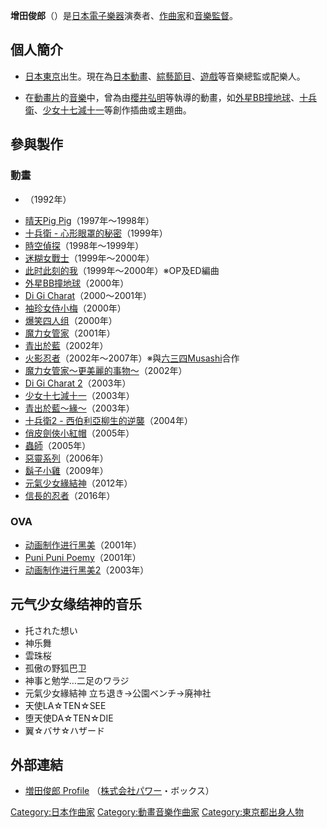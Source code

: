 {{noteTA|G1=Anime}}
{{Japanese|japanese=増田 俊郎|kana=ますだ としお|romaji=Masuda Toshio}}
'''增田俊郎'''（{{bd|1959年|10月28日|catIdx=Masuda Toshio}}）是[[日本|日本]][[合成器|電子樂器]]演奏者、[[作曲家|作曲家]]和[[音樂監督|音樂監督]]。

==個人簡介==
*[[日本|日本]][[東京|東京]]出生。現在為[[日本動畫|日本動畫]]、[[綜藝節目|綜藝節目]]、[[遊戲|遊戲]]等音樂總監或配樂人。

*在[[動畫片|動畫片]]的[[音樂|音樂]]中，曾為由[[櫻井弘明|櫻井弘明]]等執導的動畫，如[[外星BB撞地球|外星BB撞地球]]、[[十兵衛|十兵衛]]、[[少女十七減十一|少女十七減十一]]等創作插曲或主題曲。

==參與製作==
===動畫===
* {{link-ja|致命的愤怒：饿狼传说|バトルファイターズ 餓狼伝説}}（1992年）
* [[晴天Pig_Pig|晴天Pig Pig]]（1997年～1998年）
* [[十兵衛|十兵衛 - 心形眼罩的秘密]]（1999年）
* [[時空偵探|時空偵探]]（1998年～1999年）
* [[迷糊女戰士|迷糊女戰士]]（1999年～2000年）
* [[此时此刻的我|此时此刻的我]]（1999年～2000年）※OP及ED編曲
* [[外星BB撞地球|外星BB撞地球]]（2000年）
* [[Di_Gi_Charat|Di Gi Charat]]（2000～2001年）
* [[袖珍女侍小梅|袖珍女侍小梅]]（2000年）
* [[爆笑四人组|爆笑四人组]]（2000年）
* [[魔力女管家|魔力女管家]]（2001年）
* [[青出於藍_(動畫)|青出於藍]]（2002年）
* [[火影忍者|火影忍者]]（2002年～2007年）※與[[六三四Musashi|六三四Musashi]]合作
* [[魔力女管家|魔力女管家～更美麗的事物～]]（2002年）
* [[Di_Gi_Charat|Di Gi Charat 2]]（2003年）
* [[少女十七減十一|少女十七減十一]]（2003年）
* [[青出於藍_(動畫)|青出於藍～緣～]]（2003年）
* [[十兵衛|十兵衛2 - 西伯利亞柳生的逆襲]]（2004年）
* [[俏皮劍俠小紅帽|俏皮劍俠小紅帽]]（2005年）
* [[蟲師|蟲師]]（2005年）
* [[惡靈系列|惡靈系列]]（2006年）
* [[鬍子小雞|鬍子小雞]]（2009年）
* [[元氣少女緣結神|元氣少女緣結神]]（2012年）
* [[信長的忍者|信長的忍者]]（2016年）

===OVA===
* [[动画制作进行黑美|动画制作进行黑美]]（2001年）
* [[Puni_Puni_Poemy|Puni Puni Poemy]]（2001年）
* [[动画制作进行黑美2|动画制作进行黑美2]]（2003年）

==元气少女缘结神的音乐==
* 托された想い
* 神乐舞
* 雲珠桜
* 孤傲の野狐巴卫
*  神事と勉学…二足のワラジ
*元氣少女緣結神 立ち退き→公園ベンチ→廃神社
*天使LA☆TEN☆SEE
*堕天使DA☆TEN☆DIE
*翼☆バサ☆ハザード

== 外部連結 ==
* [http://www.powerbox.co.jp/profile/masuda.html 増田俊郎 Profile] {{Wayback|url=http://www.powerbox.co.jp/profile/masuda.html |date=20210126144956 }}（[[株式会社|株式会社]]パワー・ボックス）

{{Authority control}}
{{musician-stub}}
{{japan-bio-stub}}
{{DEFAULTSORT:Masuda Toshio}}
[[Category:日本作曲家|Category:日本作曲家]]
[[Category:動畫音樂作曲家|Category:動畫音樂作曲家]]
[[Category:東京都出身人物|Category:東京都出身人物]]